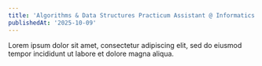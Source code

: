 ```yaml
---
title: 'Algorithms & Data Structures Practicum Assistant @ Informatics Labs Telkom University'
publishedAt: '2025-10-09'
---
```


Lorem ipsum dolor sit amet, consectetur adipiscing elit, sed do eiusmod tempor incididunt ut labore et dolore magna aliqua.
